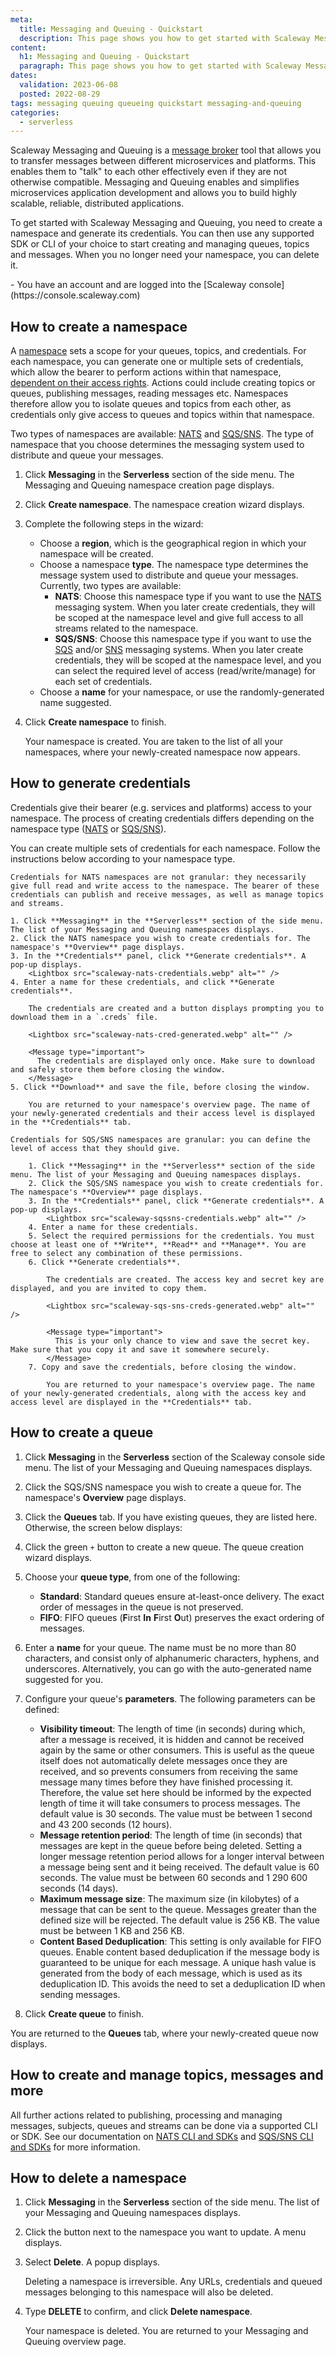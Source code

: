 ```yaml
---
meta:
  title: Messaging and Queuing - Quickstart
  description: This page shows you how to get started with Scaleway Messaging and Queuing.
content:
  h1: Messaging and Queuing - Quickstart
  paragraph: This page shows you how to get started with Scaleway Messaging and Queuing.
dates:
  validation: 2023-06-08
  posted: 2022-08-29
tags: messaging queuing queueing quickstart messaging-and-queuing
categories:
  - serverless 
---
```


Scaleway Messaging and Queuing is a [message broker](/serverless/messaging/concepts/#messaging-and-queuing) tool that allows you to transfer messages between different microservices and platforms. This enables them to "talk" to each other effectively even if they are not otherwise compatible. Messaging and Queuing enables and simplifies microservices application development and allows you to build highly scalable, reliable, distributed applications.

To get started with Scaleway Messaging and Queuing, you need to create a namespace and generate its credentials. You can then use any supported SDK or CLI of your choice to start creating and managing queues, topics and messages. When you no longer need your namespace, you can delete it.

<Macro id="iam-requirements" />

<Message type="requirement">
  - You have an account and are logged into the [Scaleway console](https://console.scaleway.com)
</Message>

## How to create a namespace

A [namespace](/serverless/messaging/concepts/#namespace) sets a scope for your queues, topics, and credentials. For each namespace, you can generate one or multiple sets of credentials, which allow the bearer to perform actions within that namespace, [dependent on their access rights](/serverless/messaging/concepts/#credentials). Actions could include creating topics or queues, publishing messages, reading messages etc. Namespaces therefore allow you to isolate queues and topics from each other, as credentials only give access to queues and topics within that namespace.

Two types of namespaces are available: [NATS](/serverless/messaging/concepts/#nats) and [SQS/SNS](/serverless/messaging/concepts/#sqssns). The type of namespace that you choose determines the messaging system used to distribute and queue your messages.

1. Click **Messaging** in the **Serverless** section of the side menu. The Messaging and Queuing namespace creation page displays.
2. Click **Create namespace**. The namespace creation wizard displays.
    <Lightbox src="scaleway-namespace-creation.webp" alt="" />
3. Complete the following steps in the wizard: 
    - Choose a **region**, which is the geographical region in which your namespace will be created.
    - Choose a namespace **type**. The namespace type determines the message system used to distribute and queue your messages. Currently, two types are available:
        - **NATS**: Choose this namespace type if you want to use the [NATS](/serverless/messaging/concepts/#nats) messaging system. When you later create credentials, they will be scoped at the namespace level and give full access to all streams related to the namespace.
        - **SQS/SNS**: Choose this namespace type if you want to use the [SQS](/serverless/messaging/concepts/#sqssns) and/or [SNS](/serverless/messaging/concepts/#sns) messaging systems. When you later create credentials, they will be scoped at the namespace level, and you can select the required level of access (read/write/manage) for each set of credentials. 
    - Choose a **name** for your namespace, or use the randomly-generated name suggested.
4. Click **Create namespace** to finish.

    Your namespace is created. You are taken to the list of all your namespaces, where your newly-created namespace now appears.

## How to generate credentials

Credentials give their bearer (e.g. services and platforms) access to your namespace. The process of creating credentials differs depending on the namespace type ([NATS](/serverless/messaging/concepts/#nats) or [SQS/SNS](/serverless/messaging/concepts/#sqssns)).

You can create multiple sets of credentials for each namespace. Follow the instructions below according to your namespace type.

<Tabs id="generate-credentials">

  <TabsTab label="NATS">

    Credentials for NATS namespaces are not granular: they necessarily give full read and write access to the namespace. The bearer of these credentials can publish and receive messages, as well as manage topics and streams.

    1. Click **Messaging** in the **Serverless** section of the side menu. The list of your Messaging and Queuing namespaces displays.
    2. Click the NATS namespace you wish to create credentials for. The namespace's **Overview** page displays.
    3. In the **Credentials** panel, click **Generate credentials**. A pop-up displays.
        <Lightbox src="scaleway-nats-credentials.webp" alt="" />
    4. Enter a name for these credentials, and click **Generate credentials**.

        The credentials are created and a button displays prompting you to download them in a `.creds` file. 

        <Lightbox src="scaleway-nats-cred-generated.webp" alt="" />
        
        <Message type="important">
          The credentials are displayed only once. Make sure to download and safely store them before closing the window.
        </Message>
    5. Click **Download** and save the file, before closing the window.

        You are returned to your namespace's overview page. The name of your newly-generated credentials and their access level is displayed in the **Credentials** tab.
  </TabsTab>

  <TabsTab label="SQS/SNS">

    Credentials for SQS/SNS namespaces are granular: you can define the level of access that they should give.

        1. Click **Messaging** in the **Serverless** section of the side menu. The list of your Messaging and Queuing namespaces displays.
        2. Click the SQS/SNS namespace you wish to create credentials for. The namespace's **Overview** page displays.
        3. In the **Credentials** panel, click **Generate credentials**. A pop-up displays.
            <Lightbox src="scaleway-sqssns-credentials.webp" alt="" />
        4. Enter a name for these credentials.
        5. Select the required permissions for the credentials. You must choose at least one of **Write**, **Read** and **Manage**. You are free to select any combination of these permissions. 
        6. Click **Generate credentials**.

            The credentials are created. The access key and secret key are displayed, and you are invited to copy them.

            <Lightbox src="scaleway-sqs-sns-creds-generated.webp" alt="" />
            
            <Message type="important">
              This is your only chance to view and save the secret key. Make sure that you copy it and save it somewhere securely.
            </Message>
        7. Copy and save the credentials, before closing the window.

            You are returned to your namespace's overview page. The name of your newly-generated credentials, along with the access key and access level are displayed in the **Credentials** tab.

  </TabsTab>

</Tabs>


## How to create a queue

1. Click **Messaging** in the **Serverless** section of the Scaleway console side menu. The list of your Messaging and Queuing namespaces displays.

2. Click the SQS/SNS  namespace you wish to create a queue for. The namespace's **Overview** page displays.

3. Click the **Queues** tab. If you have existing queues, they are listed here. Otherwise, the screen below displays:
    <Lightbox src="scaleway-create-queue.webp" alt="" />

4. Click the green `+` button to create a new queue. The queue creation wizard displays.
    <Lightbox src="scaleway-create-queue-wizard.webp" alt="" />

5. Choose your **queue type**, from one of the following:
    - **Standard**: Standard queues ensure at-least-once delivery. The exact order of messages in the queue is not preserved.
    - **FIFO**: FIFO queues (**F**irst **In** **F**irst **O**ut) preserves the exact ordering of messages.

6. Enter a **name** for your queue. The name must be no more than 80 characters, and consist only of alphanumeric characters, hyphens, and underscores. Alternatively, you can go with the auto-generated name suggested for you.

7. Configure your queue's **parameters**. The following parameters can be defined:
    - **Visibility timeout**: The length of time (in seconds) during which, after a message is received, it is hidden and cannot be received again by the same or other consumers. This is useful as the queue itself does not automatically delete messages once they are received, and so prevents consumers from receiving the same message many times before they have finished processing it. Therefore, the value set here should be informed by the expected length of time it will take consumers to process messages. The default value is 30 seconds. The value must be between 1 second and 43 200 seconds (12 hours).
    - **Message retention period**: The length of time (in seconds) that messages are kept in the queue before being deleted. Setting a longer message retention period allows for a longer interval between a message being sent and it being received. The default value is 60 seconds. The value must be between 60 seconds and 1 290 600 seconds (14 days).
    - **Maximum message size**: The maximum size (in kilobytes) of a message that can be sent to the queue. Messages greater than the defined size will be rejected. The default value is 256 KB. The value must be between 1 KB and 256 KB.
    - **Content Based Deduplication**: This setting is only available for FIFO queues. Enable content based deduplication if the message body is guaranteed to be unique for each message. A unique hash value is generated from the body of each message, which is used as its deduplication ID. This avoids the need to set a deduplication ID when sending messages.

8. Click **Create queue** to finish.

You are returned to the **Queues** tab, where your newly-created queue now displays.

## How to create and manage topics, messages and more

All further actions related to publishing, processing and managing messages, subjects, queues and streams can be done via a supported CLI or SDK. See our documentation on [NATS CLI and SDKs](/serverless/messaging/reference-content/nats-overview#further-actions:-nats-cli-and-nats-sdk) and [SQS/SNS CLI and SDKs](/serverless/messaging/reference-content/snssqs-overview#further-actions) for more information.

## How to delete a namespace

1. Click **Messaging** in the **Serverless** section of the side menu. The list of your Messaging and Queuing namespaces displays.
2. Click the <Icon name="more" /> button next to the namespace you want to update. A menu displays.
    <Lightbox src="scaleway-namespace-menu.webp" alt="" />
3. Select **Delete**. A popup displays.
    <Lightbox src="scaleway-delete-a-namespace.webp" alt="" />

    <Message type="important">
      Deleting a namespace is irreversible. Any URLs, credentials and queued messages belonging to this namespace will also be deleted.
    </Message>
4. Type **DELETE** to confirm, and click **Delete namespace**.

    Your namespace is deleted. You are returned to your Messaging and Queuing overview page.


